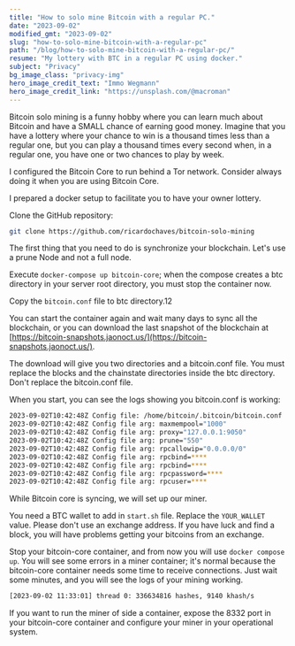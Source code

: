 ```yaml
---
title: "How to solo mine Bitcoin with a regular PC."
date: "2023-09-02"
modified_gmt: "2023-09-02"
slug: "how-to-solo-mine-bitcoin-with-a-regular-pc"
path: "/blog/how-to-solo-mine-bitcoin-with-a-regular-pc/"
resume: "My lottery with BTC in a regular PC using docker."
subject: "Privacy"
bg_image_class: "privacy-img"
hero_image_credit_text: "Immo Wegmann"
hero_image_credit_link: "https://unsplash.com/@macroman"
---
```


Bitcoin solo mining is a funny hobby where you can learn much about Bitcoin and have a SMALL chance of earning good money. Imagine that you have a lottery where your chance to win is a thousand times less than a regular one, but you can play a thousand times every second when, in a regular one, you have one or two chances to play by week.

I configured the Bitcoin Core to run behind a Tor network. Consider always doing it when you are using Bitcoin Core.

I prepared a docker setup to facilitate you to have your owner lottery.

Clone the GitHub repository:

```bash
git clone https://github.com/ricardochaves/bitcoin-solo-mining
```

The first thing that you need to do is synchronize your blockchain. Let's use a prune Node and not a full node.

Execute <code>docker-compose up bitcoin-core</code>; when the compose creates a btc directory in your server root directory, you must stop the container now.

Copy the <code>bitcoin.conf</code> file to btc directory.12

You can start the container again and wait many days to sync all the blockchain, or you can download the last snapshot of the blockchain at [https://bitcoin-snapshots.jaonoct.us/](https://bitcoin-snapshots.jaonoct.us/).

The download will give you two directories and a bitcoin.conf file. You must replace the blocks and the chainstate directories inside the btc directory. Don't replace the bitcoin.conf file.

When you start, you can see the logs showing you bitcoin.conf is working:

```bash
2023-09-02T10:42:48Z Config file: /home/bitcoin/.bitcoin/bitcoin.conf
2023-09-02T10:42:48Z Config file arg: maxmempool="1000"
2023-09-02T10:42:48Z Config file arg: proxy="127.0.0.1:9050"
2023-09-02T10:42:48Z Config file arg: prune="550"
2023-09-02T10:42:48Z Config file arg: rpcallowip="0.0.0.0/0"
2023-09-02T10:42:48Z Config file arg: rpcbind=****
2023-09-02T10:42:48Z Config file arg: rpcbind=****
2023-09-02T10:42:48Z Config file arg: rpcpassword=****
2023-09-02T10:42:48Z Config file arg: rpcuser=****
```

While Bitcoin core is syncing, we will set up our miner.

You need a BTC wallet to add in <code>start.sh</code> file. Replace the <code>YOUR_WALLET</code> value. Please don't use an exchange address. If you have luck and find a block, you will have problems getting your bitcoins from an exchange.

Stop your bitcoin-core container, and from now you will use <code>docker compose up</code>.
You will see some errors in a miner container; it's normal because the bitcoin-core container needs some time to receive connections. Just wait some minutes, and you will see the logs of your mining working.

```bash
[2023-09-02 11:33:01] thread 0: 336634816 hashes, 9140 khash/s
```

If you want to run the miner of side a container, expose the 8332 port in your bitcoin-core container and configure your miner in your operational system.
